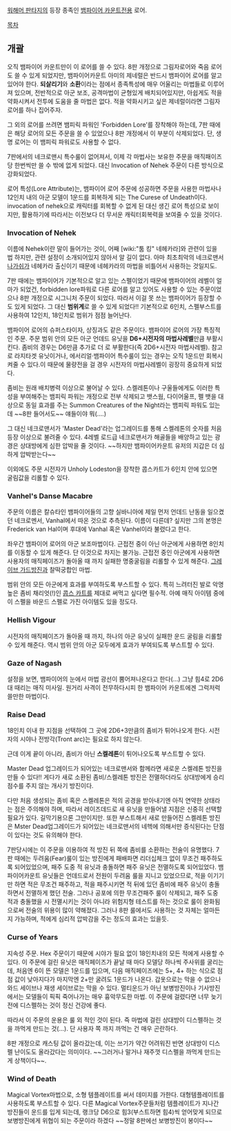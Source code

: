 [[워해머 판타지]]의 등장 종족인 [[뱀파이어 카운트]]전용 로어.

[[목차]]
== 개괄 ==
오직 뱀파이어 카운트만이 이 로어를 쓸 수 있다. 8판 개정으로 그림자로어와 죽음 로어도 쓸 수 있게 되었지만, 뱀파이어카운트 아미의 제네럴은 반드시 뱀파이어 로어를 알고 있어야 한다. '''되살리기'''와 '''소환'''이라는 점에서 종족특성에 매우 어울리는 마법들로 이루어져 있으며, 전반적으로 아군 보조, 공격마법이 균형있게 배치되어있지만, 아쉽게도 적을 약화시켜서 전투에 도움을 줄 마법은 없다. 적을 약화시키고 싶은 제네럴이라면 그림자로어를 하나 집어주자.

그 외의 로어를 쓰려면 뱀피릭 파워인 'Forbidden Lore'를 장착해야 하는데, 7판 때에은 해당 로어의 모든 주문을 쓸 수 있었으나 8판 개정에서 이 부분이 삭제되었다. 단, 생명 로어는 이 뱀피릭 파워로도 사용할 수 없다.

7판에서의 네크로맨시 특수룰이 없어져서, 이제 각 마법사는 보유한 주문을 매직패이즈당 한번씩만 쓸 수 밖에 없게 되었다. 대신 Invocation of Nehek 주문이 다른 방식으로 강화되었다. 

로어 특성(Lore Attribute)는, 뱀파이어 로어 주문에 성공하면 주문을 사용한 마법사나 12인치 내의 아군 모델이 1운드를 회복하게 되는 The Curese of Undeath이다. invocation of nehek으로 캐릭터를 회복할 수 없게 된 대신 생긴 로어 특성으로 보이지만, 활용하기에 따라서는 이전보다 더 무서운 캐릭터회복력을 보여줄 수 있을 것이다.

=== Invocation of Nehek ===
이름에 Nehek이란 말이 들어가는 것이, 어째 [wiki:"툼 킹" 네헤카라]와 관련이 있을 법 하지만, 관련 설정이 소개되어있지 않아서 알 길이 없다. 아마 최초최악의 네크로맨서 [[나가쉬]]가 네헤카라 출신이기 때문에 네헤카라의 마법을 비틀어서 사용하는 것일지도.

7판 때에는 뱀파이어가 기본적으로 알고 있는 스펠이었기 때문에 뱀파이어의 레벨이 얼마가 되었건, forbidden lore파워로 다른 로어를 알고 있어도 사용할 수 있는 주문이었으나 8판 개정으로 시그니처 주문이 되었다. 따라서 이걸 못 쓰는 뱀파이어가 등장할 수도 있게 되었다. 그 대신 '''범위계'''로 쓸 수 있게 되었다!! 기본적으로 6인치, 스펠부스트를 사용하여 12인치, 18인치로 범위가 점점 늘어난다.

뱀파이어 로어의 슈퍼스타이자, 상징과도 같은 주문이다. 뱀파이어 로어의 가장 특징적인 주문. 주문 범위 안의 모든 아군 언데드 유닛을 '''D6+시전자의 마법사레벨'''만큼 부활시킨다. 좀비의 경우는 D6만큼 추가로 더 로 부활한다(즉 2D6+시전자 마법사레벨). 참고로 라지타겟 유닛이거나, 에서리얼·뱀파이어 특수룰이 있는 경우는 오직 1운드만 회복시켜줄 수 있다.이 때문에 물량전을 걸 경우 시전자의 마법사레벨이 굉장히 중요하게 되었다.


좀비는 원래 배치병력 이상으로 불어날 수 있다. 스켈레톤이나 구울들에게도 이러한 특성을 부여해주는 뱀피릭 파워는 개정으로 전부 삭제되고 뱃스웜, 다이어울프, 펠 뱃을 대상으로 동일 효과를 주는 Summon Creatures of the Night라는 뱀피릭 파워도 있는데 ~~8판 들어서도~~ 얘들이야 뭐(....)

그 대신 네크로맨서가 'Master Dead'라는 업그레이드를 통해 스켈레톤의 숫자를 처음 등장 이상으로 불려줄 수 있다. 4레벨 로드급 네크로맨서가 해골들을 배양하고 있는 광경은 상대방에게 심한 압박을 줄 것이다. ~~하지만 뱀파이어카운트 유저의 지갑은 더 심하게 압박받는다~~

이외에도 주문 시전자가 Unholy Lodeston을 장착한 콥스카트가 6인치 안에 있으면 굴림값을 리롤할 수 있다. 


=== Vanhel's Danse Macabre ===
주문의 이름은 칼슈타인 뱀파이어들의 고향 실바니아에 제일 먼저 언데드 난동을 일으켰던 네크로멘서, Vanhal에서 따온 것으로 추측된다. 이름이 다른데? 싶지만 그의 본명은 Frederick van Hal이며 후대에 Vanhal 혹은 Vanhel이라 불렸다고 한다. 

좌우간 뱀파이어 로어의 아군 보조마법이다. 근접전 중이 아닌 아군에게 사용하면 8인치를 이동할 수 있게 해준다. 단 이것으로 차지는 불가능. 근접전 중인 아군에게 사용하면 사용자의 매직페이즈가 돌아올 때 까지 실패한 명중굴림을 리롤할 수 있게 해준다. [[그레이브 가드]]방진과 찰떡궁합인 마법.

범위 안의 모든 아군에게 효과를 부여하도록 부스트할 수 있다. 특히 느려터진 발로 악명높은 좀비 채리엇(!)인 [[콥스 카트]]를 제대로 써먹고 싶다면 필수적. 아예 매직 아이템 중에 이 스펠을 바운드 스펠로 가진 아이템도 있을 정도다.

=== Hellish Vigour ===
시전자의 매직페이즈가 돌아올 때 까지, 하나의 아군 유닛이 실패한 운드 굴림을 리롤할 수 있게 해준다. 역시 범위 안의 아군 모두에게 효과가 부여되도록 부스트할 수 있다.

=== Gaze of Nagash ===
설정을 보면, 뱀파이어의 눈에서 마법 광선이 뿜어져나온다고 한다(...) 그냥 힘4로 2D6대 때리는 매직 미사일. 원거리 사격이 전무하다시피 한 뱀파이어 카운트에겐 그럭저럭 쓸만한 마법이다.

=== Raise Dead ===
18인치 이내 한 지점을 선택하여 그 곳에 2D6+3만큼의 좀비가 튀어나오게 한다. 시전자의 시야나 전방각(Tront arc)는 필요로 하지 않는다.

근데 이게 끝이 아니라, 좀비가 아닌 '''스켈레톤'''이 튀어나오도록 부스트할 수 있다.

Master Dead 업그레이드가 되어있는 네크로맨서와 함께라면 새로운 스켈레톤 방진을 만들 수 있다!! 게다가 새로 소환된 좀비/스켈레톤 방진은 전멸하더라도 상대방에게 승리점수를 주지 않는 개사기 방진이다.

다만 처음 생성되는 좀비 혹은 스켈레톤은 적의 공경을 받아내기엔 아직 연약한 상태라는 점은 주의해야 하며, 따라서 레이즈데드로 새 유닛을 만들어낼 지점은 신중히 선택할 필요가 있다. 길막기용으론 그만이지만. 또한 부스트해서 새로 만들어진 스켈레톤 방진은 Mster Dead업그레이드가 되어있는 네크로맨서의 네헥에 의해서만 증식된다는 단점이 있다는 것도 유의해야 한다.

7판당시에는 이 주문을 이용하여 적 방진 뒤 쪽에 좀비를 소환하는 전술이 유명했다. 7판 때에는 두려움(Fear)룰이 있는 방진에게 패배파면 리더십체크 없이 무조건 패주하도록 되어있었으며, 패주 도중 적 유닛과 충돌하면 패주 유닛은 전멸하도록 되어있었다. 뱀파이어카운트 유닛들은 언데드로서 전원이 두려움 룰을 지니고 있었으므로, 적을 이기기만 하면 적은 무조건 패주하고, 적을 패주시키면 적 뒤에 있던 좀비에 패주 유닛이 충돌하면서 전멸하게 했던 전술. 그러나 공포에 의한 무조건패주 룰이 삭제되고, 패주 도중 적과 충돌했을 시 전멸시키는 것이 아니라 위험지형 테스트를 하는 것으로 룰이 완화됨으로써 전술의 위용이 많이 약해졌다. 그러나 8판 룰에서도 사용하는 것 자체는 얼마든지 가능하며, 적에게 심리적 압박감을 주는 정도의 효과는 있을듯.

=== Curse of Years ===
지속성 주문. Hex 주문이기 때문에 시야가 필요 없이 18인치내의 모든 적에게 사용할 수 있다. 이 주문에 걸린 유닛은 매직페이즈가 끝날 때 마다 모델당 하나씩 주사위를 굴리는데, 처음엔 6이 뜬 모델은 1운드를 입으며, 다음 매직페이즈에는 5+, 4+ 하는 식으로 점점 값이 낮아지다가 마지막엔 2+만 굴려도 1운드가 나온다. 갑옷으로는 막을 수 없으나 와드 세이브나 재생 세이브로는 막을 수 있다. 멀티운드가 아닌 보병방진이나 기사방진에서는 모델들이 픽픽 죽어나가는 매우 흉악무도한 마법. 이 주문에 걸렸다면 너무 늦기 전에 디스펠하는 것이 정신 건강에 좋다.

따라서 이 주문의 운용은 룰 외 적인 것이 된다. 즉 마법에 걸린 상대방이 디스펠하는 것을 까먹게 만드는 것(...). 단 사용자 쪽 까지 까먹는 건 매우 곤란하다. 

8판 개정으로 캐스팅 값이 올라갔는데, 이는 쓰기가 약간 어려워진 반면 상대방이 디스펠 난이도도 올라갔다는 의미이다. ~~그러거나 말거나 재주껏 디스펠을 까먹게 만드는 게 상책이다~~.

=== Wind of Death ===
Magical Vortex마법으로, 소형 템플레이트를 써서 데미지를 가한다. 대형템플레이트를 사용하도록 부스트할 수 있다. 다른 Magical Vortex주문들처럼 템플레이트가 지나간 방진들이 운드를 입게 되는데, 랭크당 D6으로 힘3(부스트하면 힘4)씩 얻어맞게 되므로 보병방진에게 위협이 되는 주문이라 하겠다 ~~정말 8판에선 보병방진이 봉이다~~ 

